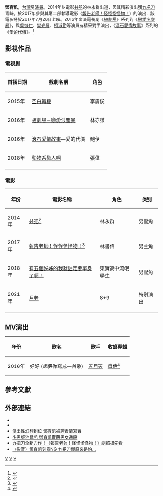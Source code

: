 {{藝人
| 姓名 = 鄧育凱
| 類型 = 男演員
| 英文名 = Teng Yu Kai
| 國籍 = {{ROC}}
| 出生日期 = {{birth_date_and_age|1995|1|4}}
| 職業 = [[演員|演員]]
| 語言 = [[中華民國國語|國語]]、[[台語|台語]]
| 代表作 = '''戲劇'''
*《[[植劇場－戀愛沙塵暴|植劇場－戀愛沙塵暴]]》
'''電影'''
*《[[報告老師！怪怪怪怪物！|報告老師！怪怪怪怪物！]]》
| 教育程度 = [[台北城市科技大學|台北城市科技大學]]演藝系<br />[[華岡藝校|華岡藝校]]
| 活躍年代 = 2015年－至今
| 出道地點 = {{TWN}}
| 經紀公司= [https://goodgoodtalents.weebly.com/ 好好娛樂有限公司] 
| IMDb = 7453314
}}

'''鄧育凱'''{{BD|1995年|1月4日}}，[[台灣|台灣]]男[[演員|演員]]。2014年以電影[[共犯|共犯]]的林永群出道，因其精彩演出獲[[九把刀|九把刀]]青睞，於2017年參與其第二部執導電影《[[報告老師！怪怪怪怪物！|報告老師！怪怪怪怪物！]]》的演出，該電影將於2017年7月28日上映。2016年出演電視劇《[[植劇場|植劇場]]》系列的《[[植劇場－戀愛沙塵暴|戀愛沙塵暴]]》，與[[吳慷仁|吳慷仁]]、[[樊光耀|樊光耀]]、[[柯淑勤|柯淑勤]]等演員有精采對手演出，《[[滾石愛情故事|滾石愛情故事]]》系列的《[[愛的代價|愛的代價]]》。<ref>{{Cite news |url=http://covid-19.chinadaily.com.cn/hqcj/xfly/2014-10-07/content_12488916.html |title=台湾电影之夜亮相釜山 郭采洁大秀流利英语- 中国日报网 |accessdate=2021-12-14}}</ref>

==影視作品==
===電視劇===
{| class="wikitable" style=text-align:center width=50%
! 首播日期||戲劇名稱||角色
|-
| 2015年 || [[空白轉機|空白轉機]]||李廣俊
|-
| 2016年 || [[植劇場－戀愛沙塵暴|植劇場－戀愛沙塵暴]]||林亦謙
|-
| 2016年 || [[滾石愛情故事|滾石愛情故事]]—愛的代價||鮑伊 
|-
| 2018年 || [[動物系戀人啊|動物系戀人啊]]||張偉
|-
|}

===電影===
{| class="wikitable" style=text-align:center width=50%
! 年份||電影名稱||角色||类别
|-
|2014年||[[共犯_(2014年電影)|共犯]]<ref>{{Cite news |url=http://ent.cri.cn/20170425/88fef7f4-7714-5a31-52fe-dafbd7eb54fb.html |title=九把刀不排斥与柯震东再次合作 大赞对方是天才-国际在线 |accessdate=2021-12-14}}</ref>||林永群||男配角
|-
|2017年||[[報告老師！怪怪怪怪物！|報告老師！怪怪怪怪物！]]<ref>{{Cite news |url=http://news.cri.cn/20170424/4904bb87-c6ff-9772-9aac-ba18a119fa12.html |title=《报告老师！怪怪怪怪物！》亮相香港国际电影节-国际在线 |accessdate=2021-12-14}}</ref>||林書偉||男主角
|-
|2018年||[[有五個姊姊的我就註定要單身了啊！|有五個姊姊的我就註定要單身了啊！]]||東實高中流氓學生||男配角
|-
|2021年||[[月老_(電影)|月老]]||8+9||特別演出
|-
|}

==MV演出==
{| class="wikitable" style=text-align:center width=40%
!年份||歌名||歌手||收錄專輯
|-
|rowspan="2"|2016年||好好 (想把你寫成一首歌)||[[五月天|五月天]]||[[自傳_(五月天專輯)|自傳]]<ref>{{Cite news |url=http://ent.cctv.com/2016/11/22/ARTIWbr0C6UOy5OIYs1Tqn7T161122.shtml |title=五月天拍MV预算无上限林志玲徐若瑄淋雨助阵_综艺_央视网(cctv.com) |accessdate=2021-12-14}}</ref>
|}

==參考文獻==
{{reflist|2}}

== 外部連結 ==
*{{facebook|DengYukai|鄧育凱 Yukai Deng}}
*{{instagram|yukaideng|鄧育凱}}
*[https://tw.news.yahoo.com/%E6%BC%94%E5%87%BA%E6%80%A7%E5%B9%BB%E6%83%B3%E5%88%B0%E4%BD%8D-%E9%84%A7%E8%82%B2%E5%87%B1%E8%A2%AB%E8%AA%87%E8%A1%A8%E6%83%85%E5%AF%AB%E5%AF%A6-081424688.html 演出性幻想到位 鄧育凱被誇表情寫實]
*[https://life.tw/?app=view&no=171508 少男版池昌旭 鄧育凱賣萌男女通殺]
*[https://web.archive.org/web/20170729074406/http://screenwriterleo.com/mon-mon-mon-monsters-photo/ 九把刀全新力作！《報告老師！怪怪怪怪物！》劇照搶先看]
*[http://ent.ltn.com.tw/news/breakingnews/1590577 （影音）鄧育凱刻意NG 九把刀爆原來是怕...]

{{Portal bar|台灣|戲劇|電影|人物}}

[[Category:臺灣電視男演員|Y]]
[[Category:臺灣電影男演員|Y]]
[[Category:鄧姓|Y]]